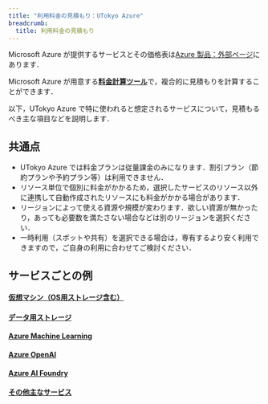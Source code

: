 ```yaml
---
title: "利用料金の見積もり：UTokyo Azure"
breadcrumb:
  title: 利用料金の見積もり
---
```



Microsoft Azure が提供するサービスとその価格表は[Azure 製品：外部ページ](https://azure.microsoft.com/ja-jp/products/)にあります．

Microsoft Azure が用意する[**料金計算ツール**](https://azure.microsoft.com/ja-jp/pricing/calculator/)で，複合的に見積もりを計算することができます．

以下，UTokyo Azure で特に使われると想定されるサービスについて，見積もるべき主な項目などを説明します．

## 共通点
- UTokyo Azure では料金プランは従量課金のみになります．割引プラン（節約プランや予約プラン等）は利用できません．
- リソース単位で個別に料金がかかるため，選択したサービスのリソース以外に連携して自動作成されたリソースにも料金がかかる場合があります．
- リージョンによって使える資源や規模が変わります．欲しい資源が無かったり，あっても必要数を満たさない場合などは別のリージョンを選択ください．
- 一時利用（スポットや共有）を選択できる場合は，専有するより安く利用できますので，ご自身の利用に合わせてご検討ください．

## サービスごとの例
#### [**仮想マシン（OS用ストレージ含む）**](/research_computing/utokyo_azure/price/vm)
#### [**データ用ストレージ**](/research_computing/utokyo_azure/price/storage)
#### [**Azure Machine Learning**](/research_computing/utokyo_azure/price/aml)
#### [**Azure OpenAI**](/research_computing/utokyo_azure/price/aoi)
#### [**Azure AI Foundry**](/research_computing/utokyo_azure/price/aaf)
#### [**その他主なサービス**](/research_computing/utokyo_azure/price/etc)
